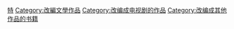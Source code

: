 {{seealso|Category:書籍改編電視節目}}

[[Category:書籍类型|特]]
[[Category:改編文學作品|Category:改編文學作品]]
[[Category:改编成电视剧的作品|Category:改编成电视剧的作品]]
[[Category:改编成其他作品的书籍|Category:改编成其他作品的书籍]]